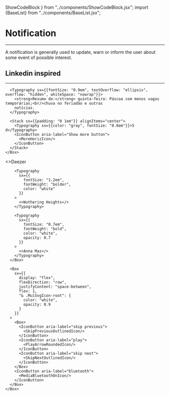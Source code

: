 
  ShowCodeBlock
} from "../components/ShowCodeBlock.jsx"; import {BaseList} from "../components/BaseList.jsx";

# Notification
---

<Paragraph>
  A notification is generally used to update, warn or inform the user about
  some event of possible interest.
</Paragraph>

## Linkedin inspired
---

<BaseList>
  <ShowCodeBlock>
    <Box
      sx={{
        display: "flex",
        flexDirection: "row",
        alignItems: "center",
        width: "fit-content",
        maxWidth: "100%",
        height: "80px",
        borderRadius: "0.25em",
        border: "1px solid #28282820"
      }}
    >
      <Avatar
        alt="Company"
        src="https://media.licdn.com/media/AAYQAgQJAAgAAQAAAAAAADqOZP5J1jpVQKaKm9bNEkz91w.png"
        variant="square"
        sx={{width: 60, height: 60, margin: "10px"}}
      />

      <Typography sx={{fontSize: "0.9em", textOverflow: "ellipsis", overflow: "hidden", whiteSpace: "nowrap"}}>
        <strong>Resumo de:</strong> quinta-feira: Páscoa com menos vagas temporárias;<br/>chuva no feriadão e outras
        notícias.
      </Typography>

      <Stack sx={{padding: "0 1em"}} alignItems="center">
        <Typography sx={{color: "gray", fontSize: "0.8em"}}>5 d</Typography>
        <IconButton aria-label="Show more button">
          <MoreHorizIcon/>
        </IconButton>
      </Stack>
    </Box>
  </ShowCodeBlock>

  <ShowCodeBlock>
    <Box
      sx={{
        display: "flex",
        flexDirection: "column",
        padding: "0 1em",
        width: "300px",
        height: "130px",
        borderRadius: "1.25em",
        backgroundImage: "url(https://picsum.photos/id/62/300/130)",
        "& .MuiTypography-root": {
          fontFamily: "Roboto, sans-serif"
        }
      }}
    >
      <Box
        sx={{
          display: "inline-flex",
          flexDirection: "column",
          flex: 1,
          marginTop: "1em",
          gap: "0.2em"
        }}
      >
        <Typography
          sx={{
            fontSize: "0.75em",
            fontWeight: "bold",
            color: "white",
            opacity: 0.5
          }}
        >
          <>Deezer</>
        </Typography>

        <Typography
          sx={{
            fontSize: "1.2em",
            fontWeight: "bolder",
            color: "white"
          }}
        >
          <>Wuthering Heights</>
        </Typography>

        <Typography
          sx={{
            fontSize: "0.7em",
            fontWeight: "bold",
            color: "white",
            opacity: 0.7
          }}
        >
          <>Anna Maz</>
        </Typography>
      </Box>

      <Box
        sx={{
          display: "flex",
          flexDirection: "row",
          justifyContent: "space-between",
          flex: 1,
          "& .MuiSvgIcon-root": {
            color: "white",
            opacity: 0.9
          }
        }}
      >
        <Box>
          <IconButton aria-label="skip previous">
            <SkipPreviousOutlinedIcon/>
          </IconButton>
          <IconButton aria-label="play">
            <PlayArrowRoundedIcon/>
          </IconButton>
          <IconButton aria-label="skip next">
            <SkipNextOutlinedIcon/>
          </IconButton>
        </Box>
        <IconButton aria-label="bluetooth">
          <MediaBluetoothOnIcon/>
        </IconButton>
      </Box>
    </Box>
  </ShowCodeBlock>
</BaseList>